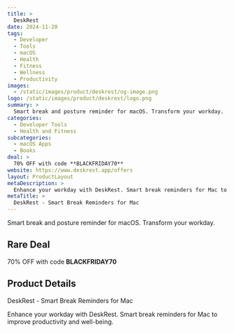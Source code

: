 ```yaml
---
title: >
  DeskRest
date: 2024-11-20
tags:
  - Developer
  - Tools
  - macOS
  - Health
  - Fitness
  - Wellness
  - Productivity
images:
  - /static/images/product/deskrest/og-image.png
logo: /static/images/product/deskrest/logo.png
summary: >
  Smart break and posture reminder for macOS. Transform your workday.
categories:
  - Developer Tools
  - Health and Fitness
subcategories:
  - macOS Apps
  - Books
deal: >
  70% OFF with code **BLACKFRIDAY70**
website: https://www.deskrest.app/offers
layout: ProductLayout
metaDescription: >
  Enhance your workday with DeskRest. Smart break reminders for Mac to improve productivity and well-being.
metaTitle: >
  DeskRest - Smart Break Reminders for Mac
---
```

Smart break and posture reminder for macOS. Transform your workday.

## Rare Deal

70% OFF with code **BLACKFRIDAY70**

## Product Details
DeskRest - Smart Break Reminders for Mac

Enhance your workday with DeskRest. Smart break reminders for Mac to improve productivity and well-being.
